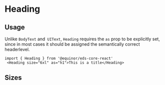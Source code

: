 
<Meta of={ComponentStories} />

# Heading

<Primary />
<Controls />

## Usage
Unlike `BodyText` and` UIText`, `Heading` requires the `as` prop to be explicitly set, since in most cases it should be assigned the semantically correct headerlevel.

```tsx
import { Heading } from '@equinor/eds-core-react'
 <Heading size="6xl" as="h1">This is a title</Heading>
```

## Sizes

<Canvas of={ComponentStories.Sizes} />
